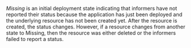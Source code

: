 _Missing_ is an initial deployment state indicating that informers have not reported their status because the application has just been deployed and the underlying resource has not been created yet. After the resource is created, the status changes. However, if a resource changes from another state to Missing, then the resource was either deleted or the informers failed to report a status.